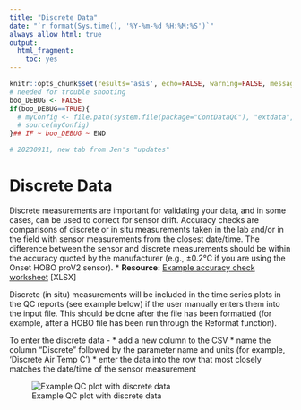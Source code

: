 ```yaml
---
title: "Discrete Data"
date: "`r format(Sys.time(), '%Y-%m-%d %H:%M:%S')`"
always_allow_html: true
output:
  html_fragment:
    toc: yes
---
```


```r
knitr::opts_chunk$set(results='asis', echo=FALSE, warning=FALSE, message = FALSE)
# needed for trouble shooting
boo_DEBUG <- FALSE
if(boo_DEBUG==TRUE){
  # myConfig <- file.path(system.file(package="ContDataQC"), "extdata", "config.ORIG.R")
  # source(myConfig)
}## IF ~ boo_DEBUG ~ END

# 20230911, new tab from Jen's "updates"
```

# Discrete Data

Discrete measurements are important for validating your data, and in some cases, can be used to correct for sensor drift. Accuracy checks are comparisons of discrete or in situ measurements taken in the lab and/or in the field with sensor measurements from the closest date/time. The difference between the sensor and discrete measurements should be within the accuracy quoted by the manufacturer (e.g., ±0.2°C if you are using the Onset HOBO proV2 sensor).
* **Resource:** [Example accuracy check worksheet](EXAMPLE_AccuracyCheckWkst.xlsx) [XLSX]

Discrete (in situ) measurements will be included in the time series plots in the QC reports (see example below) if the user manually enters them into the input file. This should be done after the file has been formatted (for example, after a HOBO file has been run through the Reformat function).

To enter the discrete data -
* add a new column to the CSV
* name the column "Discrete" followed by the parameter name and units (for example, ‘Discrete Air Temp C’)
* enter the data into the row that most closely matches the date/time of the sensor measurement

![Example QC plot with discrete data](RMD_Images/2.3_Discrete_Fig1_20230828.jpg){fig-alt="Example QC plot with discrete data.  Scatterplot of Water Temperature (y-axis) against Date (x-axis).  Some values are 'discrete' measurements."}
